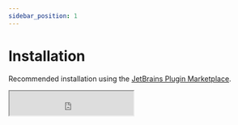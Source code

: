 ```yaml
---
sidebar_position: 1
---
```


# Installation

Recommended installation using the [JetBrains Plugin Marketplace](https://plugins.jetbrains.com/plugin/26846-arthas-ui).

<iframe width="245px" height="48px" src="https://plugins.jetbrains.com/embeddable/install/26846"></iframe>